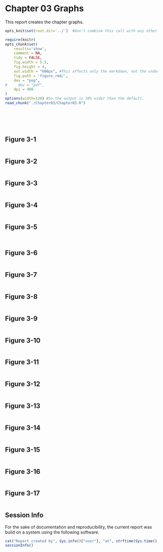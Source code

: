 Chapter 03 Graphs
=================================================
This report creates the chapter graphs.

<!--  Set the working directory to the repository's base directory; this assumes the report is nested inside of only one directory.-->
```r
opts_knit$set(root.dir='../')  #Don't combine this call with any other chunk -espeically one that uses file paths.
```

<!-- Set the report-wide options, and point to the external code file. -->
```r
require(knitr)
opts_chunk$set(
    results='show', 
    comment = NA, 
    tidy = FALSE,
    fig.width = 5.5, 
    fig.height = 4, 
    out.width = "600px", #This affects only the markdown, not the underlying png file.  The height will be scaled appropriately.
    fig.path = 'figure_rmd/',     
    dev = "png",
#     dev = "pdf",
    dpi = 400
)
options(width=120) #So the output is 50% wider than the default.
read_chunk("./Chapter03/Chapter03.R") 
```
<!-- Load the packages.  Suppress the output when loading packages. --> 
```r
```

<!-- Load any Global functions and variables declared in the R file.  Suppress the output. --> 
```r
```

<!-- Declare any global functions specific to a Rmd output.  Suppress the output. --> 
```r
```

<!-- Load the datasets.   -->
```r
```

<!-- Tweak the datasets.   -->
```r
```

## Figure 3-1
```r
```

## Figure 3-2
```r
```

## Figure 3-3
```r
```

## Figure 3-4
```r
```

## Figure 3-5
```r
```
```r
```

## Figure 3-6
```r
```

## Figure 3-7
```r
```

## Figure 3-8
```r
```

## Figure 3-9
```r
```

## Figure 3-10
```r
```

## Figure 3-11
```r
```

## Figure 3-12
```r
```

## Figure 3-13
```r
```

## Figure 3-14
```r
```

## Figure 3-15
```r
```

## Figure 3-16
```r
```

## Figure 3-17
```r
```

## Session Info
For the sake of documentation and reproducibility, the current report was build on a system using the following software.

```r
cat("Report created by", Sys.info()["user"], "at", strftime(Sys.time(), "%F, %T %z"))
sessionInfo()
```
